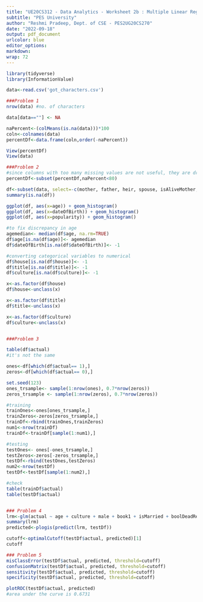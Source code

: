 ---
title: "UE20CS312 - Data Analytics - Worksheet 2b : Multiple Linear Regression"
subtitle: "PES University"
author: "Reshmi Pradeep, Dept. of CSE - PES2UG20CS270"
date: "2022-09-18"
output: pdf_document
urlcolor: blue
editor_options: 
markdown: 
wrap: 72
---


```{r mod2asgn3}
library(tidyverse)
library(InformationValue)

data<-read.csv('got_characters.csv')

###Problem 1
nrow(data) #no. of characters

data[data==""] <- NA

naPercent<-(colMeans(is.na(data)))*100
coln<-colnames(data)
percentDf<-data.frame(coln,order(-naPercent))

View(percentDf)
View(data)

###Problem 2
#since columns with too many missing values are not useful, they are dropped, here by 80%
percentDf<-subset(percentDf,naPercent<80)

df<-subset(data, select=-c(mother, father, heir, spouse, isAliveMother, isAliveFather, isAliveHeir, isAliveSpouse))
summary(is.na(df))

ggplot(df, aes(x=age)) + geom_histogram()
ggplot(df, aes(x=dateOfBirth)) + geom_histogram()
ggplot(df, aes(x=popularity)) + geom_histogram()

#to fix discrepancy in age
agemedian<- median(df$age, na.rm=TRUE)
df$age[is.na(df$age)]<- agemedian
df$dateOfBirth[is.na(df$dateOfBirth)]<- -1

#converting categorical variables to numerical
df$house[is.na(df$house)]<- -1
df$title[is.na(df$title)]<- -1
df$culture[is.na(df$culture)]<- -1

x<-as.factor(df$house)
df$house<-unclass(x)

x<-as.factor(df$title)
df$title<-unclass(x)

x<-as.factor(df$culture)
df$culture<-unclass(x)


###Problem 3

table(df$actual)
#it's not the same

ones<-df[which(df$actual== 1),]
zeros<-df[which(df$actual== 0),]

set.seed(123)  
ones_trsample<- sample(1:nrow(ones), 0.7*nrow(zeros)) 
zeros_trsample <- sample(1:nrow(zeros), 0.7*nrow(zeros))  

#training
trainOnes<-ones[ones_trsample,]  
trainZeros<-zeros[zeros_trsample,]
trainDf<-rbind(trainOnes,trainZeros)
num1<-nrow(trainDf)
trainDf<-trainDf[sample(1:num1),]

#testing
testOnes<- ones[-ones_trsample,]
testZeros<-zeros[-zeros_trsample,]
testDf<-rbind(testOnes,testZeros)
num2<-nrow(testDf)
testDf<-testDf[sample(1:num2),]

#check
table(trainDf$actual)
table(testDf$actual)


### Problem 4
lrm<-glm(actual ~ age + culture + male + book1 + isMarried + boolDeadRelations + isPopular + popularity, data=trainDf, family = binomial(link="logit"))
summary(lrm)
predicted<-plogis(predict(lrm, testDf))

cutoff<-optimalCutoff(testDf$actual, predicted)[1] 
cutoff

### Problem 5
misClassError(testDf$actual, predicted, threshold=cutoff)
confusionMatrix(testDf$actual, predicted, threshold=cutoff)
sensitivity(testDf$actual, predicted, threshold=cutoff)
specificity(testDf$actual, predicted, threshold=cutoff)

plotROC(testDf$actual, predicted)
#area under the curve is 0.6731
```